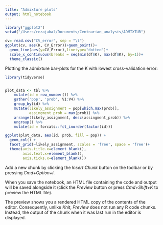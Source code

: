 ```yaml
---
title: "Admixture plots"
output: html_notebook
---
```


```r
library("ggplot2")
setwd("/Users/rezajabal/Documents/Centnarian_analysis/ADMIXTUR")

cv= read.csv("CV_error", sep = "\t")
ggplot(cv, aes(K, CV_Error))+geom_point()+
  geom_line(aes(y=CV_Error),linetype="dotted")+
  scale_x_continuous(breaks = seq(min(df$K), max(df$K), by=1))+
  theme_classic()
```

Plotting the admixture bar-plots for the K with lowest cross-validation error:

```r
library(tidyverse)


plot_data <- tbl %>% 
    mutate(id = row_number()) %>% 
    gather('pop', 'prob', V1:V4) %>% 
    group_by(id) %>% 
    mutate(likely_assignment = pop[which.max(prob)],
           assingment_prob = max(prob)) %>% 
    arrange(likely_assignment, desc(assingment_prob)) %>% 
    ungroup() %>% 
    mutate(id = forcats::fct_inorder(factor(id)))

ggplot(plot_data, aes(id, prob, fill = pop)) +
  geom_col() +
  facet_grid(~likely_assignment, scales = 'free', space = 'free')+
  theme(axis.title.x=element_blank(),
        axis.text.x=element_blank(),
        axis.ticks.x=element_blank())
```


Add a new chunk by clicking the *Insert Chunk* button on the toolbar or by pressing *Cmd+Option+I*.

When you save the notebook, an HTML file containing the code and output will be saved alongside it (click the *Preview* button or press *Cmd+Shift+K* to preview the HTML file). 

The preview shows you a rendered HTML copy of the contents of the editor. Consequently, unlike *Knit*, *Preview* does not run any R code chunks. Instead, the output of the chunk when it was last run in the editor is displayed.

